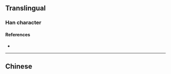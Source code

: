 {{character info/new}}
{{character info|0x2F89F}}
==Translingual==

===Han character===
{{Han char|rn=61|rad=心|as=04|sn=7|four=|canj=PHG,PMG|ids=⿰忄王(GO),⿰忄壬(T)}}

====References====
* {{Han ref|kx=0378.290|dkj=10399|dj=0706.280|hdz=42275.080|uh=5FF9|ud=24569}}

----

==Chinese==
{{zh-see|恁|v}}